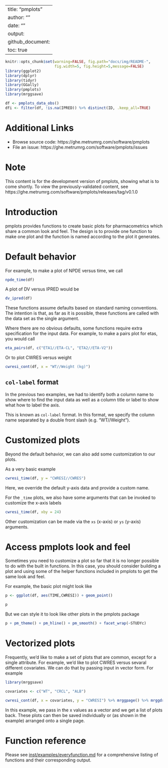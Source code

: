 
---
title: "pmplots"
author: ""
date: ""
output:
  github_document:
    toc: true
---


```r
knitr::opts_chunk$set(warning=FALSE, fig.path="docs/img/README-",
                      fig.width=5, fig.height=5,message=FALSE)
library(ggplot2)
library(dplyr)
library(tidyr)
library(GGally)
library(pmplots)
library(mrggsave)

df <- pmplots_data_obs()
dfi <- filter(df, !is.na(IPRED)) %>% distinct(ID, .keep_all=TRUE)
```

# Additional Links

- Browse source code: https://ghe.metrumrg.com/software/pmplots
- File an issue: https://ghe.metrumrg.com/software/pmplots/issues


# Note
This content is for the development version of pmplots, showing what is to 
come shortly.  To view the previously-validated content, see
https://ghe.metrumrg.com/software/pmplots/releases/tag/v0.1.0

# Introduction

pmplots provides functions to create basic plots for pharmacometrics which 
share a common look and feel. The design is to provide one function 
to make one plot and the function is named according to the plot 
it generates. 

# Default behavior

For example, to make a plot of NPDE versus time, we call
```r
npde_time(df)
```

A plot of DV versus IPRED would be
```r
dv_ipred(df)
```




These functions assume defaults based on standard naming conventions. The 
intention is that, as far as it is possible, these functions are called with 
the data set as the single argument.

Where there are no obvious defaults, some functions require extra 
specification for the input data. For example, to make a pairs plot
for etas, you would call

```r
eta_pairs(df, c("ETA1//ETA-CL", "ETA2//ETA-V2"))
```

Or to plot CWRES versus weight
```r
cwresi_cont(df, x = "WT//Weight (kg)")
```

## `col-label` format

In the previous two examples, we had to identify both a column name to show
where to find the input data as well as a column title or label to show
what how to label the axis. 

This is known as `col-label` format.  In this format, we specify 
the column name separated by a double front slash (e.g. "WT//Weight"). 


# Customized plots

Beyond the default behavior, we can also add some customization to our plots. 

As a very basic example
```r
cwresi_time(df, y = "CWRESI//CWRES")
```

Here, we override the default y-axis data and provide a custom name. 

For the `_time` plots, we also have some arguments that can be invoked to
customize the x-axis labels

```r
cwresi_time(df, xby = 24)
```


Other customization can be made via the `xs` (x-axis) or `ys` (y-axis) 
arguments. 

# Access pmplots look and feel
Sometimes you need to customize a plot so far that it is no longer possible
to do with the built in functions.  In this case, you should consider
building a plot and using some of the helper functions included in 
pmplots to get the same look and feel. 


For example, the basic plot might look like
```r
p <- ggplot(df, aes(TIME,CWRESI)) + geom_point()

p
```


But we can style it to look like other plots in the pmplots package
```r
p + pm_theme() + pm_hline() + pm_smooth() + facet_wrap(~STUDYc)
```


# Vectorized plots

Frequently, we'd like to make a set of plots that are common, except for 
a single attribute.  For example, we'd like to plot CWRES versus 
sevaral different covariates.  We can do that by passing input in 
vector form.  For example

```r
library(mrggsave)

covariates <- c("WT", "CRCL", "ALB")

cwresi_cont(df, x = covariates, y = "CWRESI") %>% mrggpage() %>% mrggdraw()
```

In this example, we pass in the x values as a vector and we get a list 
of plots back.  These plots can then be saved individually or (as shown in the 
example) arranged onto a single page.  


# Function reference
Please see [inst/examples/everyfunction.md](https://ghe.metrumrg.com/software/pmplots/blob/master/inst/examples/everyfunction.md)
for a comprehensive listing of functions and their corresponding output.



